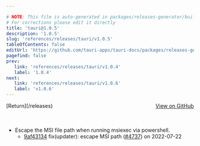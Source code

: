 ```yaml
---

# NOTE: This file is auto-generated in packages/releases-generator/build.ts
# For corrections please edit it directly
title: 'tauri@1.0.5'
description: '1.0.5'
slug: 'references/releases/tauri/v1.0.5'
tableOfContents: false
editUrl: 'https://github.com/tauri-apps/tauri-docs/packages/releases-generator/build.ts'
pagefind: false
prev:
   link: 'references/releases/tauri/v1.0.4'
   label: '1.0.4'
next:
   link: 'references/releases/tauri/v1.0.6'
   label: 'v1.0.6'
---
```


<div style="margin-bottom:3rem; display: flex; justify-content: space-between; align-items: center"><span>[Return](/releases)</span><span><a href="https://github.com/tauri-apps/tauri/releases/tag/tauri-v1.0.5">View on GitHub</a></span></div>

- Escape the MSI file path when running msiexec via powershell.
  - [9af43134](https://www.github.com/tauri-apps/tauri/commit/9af43134e1e58369907281024d31bdb4d16ee6f6) fix(updater): escape MSI path ([#4737](https://www.github.com/tauri-apps/tauri/pull/4737)) on 2022-07-22

